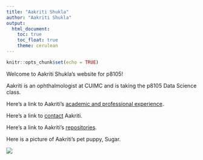 ```yaml
---
title: "Aakriti Shukla"
author: "Aakriti Shukla"
output: 
  html_document:
    toc: true
    toc_float: true
    theme: cerulean
---
```


```r
knitr::opts_chunk$set(echo = TRUE)
```
Welcome to Aakriti Shukla's website for p8105!

Aakriti is an ophthalmologist at CUIMC and is taking the p8105 Data Science class. 


Here's a link to Aakriti's [academic and professional experience](index-hw4.html).

Here's a link to [contact](contact.html) Aakriti.

Here's a link to Aakriti's [repositories](repositories.html).

Here is a picture of Aakriti's pet puppy, Sugar. 

<img src="sugarimage/sugar.jpg">

